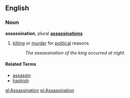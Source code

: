 ==English==
===Noun===
'''assassination''', plural '''[[assassinations]]'''

# [[kill]]ing or [[murder]] for [[political]] reasons
#: ''The assassination of the king occurred at night.''

====Related Terms====
*[[assassin]]
*[[hashish]]

[[gl:Assassination]]
[[pl:Assassination]]